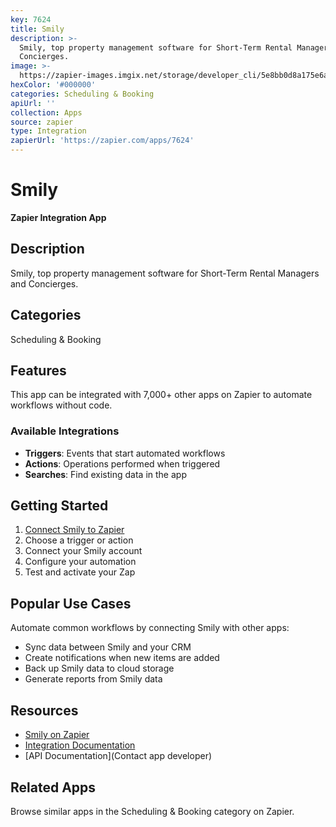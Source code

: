 ```yaml
---
key: 7624
title: Smily
description: >-
  Smily, top property management software for Short-Term Rental Managers and
  Concierges.
image: >-
  https://zapier-images.imgix.net/storage/developer_cli/5e8bb0d8a175e6a90aa472644ccac22e.png?auto=format%2Ccompress&ixlib=python-3.0.0&q=50
hexColor: '#000000'
categories: Scheduling & Booking
apiUrl: ''
collection: Apps
source: zapier
type: Integration
zapierUrl: 'https://zapier.com/apps/7624'
---
```

# Smily

**Zapier Integration App**

## Description

Smily, top property management software for Short-Term Rental Managers and Concierges.

## Categories

Scheduling & Booking

## Features

This app can be integrated with 7,000+ other apps on Zapier to automate workflows without code.

### Available Integrations

- **Triggers**: Events that start automated workflows
- **Actions**: Operations performed when triggered
- **Searches**: Find existing data in the app

## Getting Started

1. [Connect Smily to Zapier](https://zapier.com/apps/7624)
2. Choose a trigger or action
3. Connect your Smily account
4. Configure your automation
5. Test and activate your Zap

## Popular Use Cases

Automate common workflows by connecting Smily with other apps:

- Sync data between Smily and your CRM
- Create notifications when new items are added
- Back up Smily data to cloud storage
- Generate reports from Smily data

## Resources

- [Smily on Zapier](https://zapier.com/apps/7624)
- [Integration Documentation](https://zapier.com/apps/7624/integrations)
- [API Documentation](Contact app developer)

## Related Apps

Browse similar apps in the Scheduling & Booking category on Zapier.
